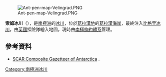 [[Image:Ant-pen-map-Velingrad.PNG|thumb]]

{{coord|66|7|S|64|49|W|display=title}}

'''索姆冰川'''（{{lang-en|Sohm Glacier}}），是[[南極洲|南極洲]]的[[冰川|冰川]]，位於[[葛拉漢地|葛拉漢地]]的[[葛拉漢海岸|葛拉漢海岸]]，最終注入[[比格里冰川|比格里冰川]]，由[[英國|英國]]探險隊繪入地圖，現時由[[南極條約體系|南極條約體系]]管理。

==參考資料==
* [http://data.aad.gov.au/aadc/gaz/scar/ SCAR Composite Gazetteer of Antarctica] {{WebCite|url=https://www.webcitation.org/5ug2CfC7m?url=http://data.aad.gov.au/aadc/gaz/scar/ |date=20101202140255 |dateformat=iso }}.

{{DEFAULTSORT:Sohm Glacier}}
[[Category:南極洲冰川|Category:南極洲冰川]]


{{GrahamCoast-geo-stub}}